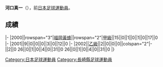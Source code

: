 {{blpunsourced|time=2013-07-17T16:15:53+00:00}}
{{Infobox football biography
|name=河口真一
|image=
|fullname=河口真一
|birth_date={{Birth date and age|1977|6|13}}
|cityofbirth=[[長崎縣|長崎縣]]
|countryofbirth=[[日本|日本]]
|position=[[後衛_(足球)|後衛]]
|currentclub=
|years=2000-2002
|clubs=[[福岡黃蜂|福岡黃蜂]]
|caps(goals)=
|nationalyears=
|nationalteam=
|nationalcaps(goals)=
}}
'''河口真一'''（{{Bd|1977年|6月13日||}}），前[[日本|日本]][[足球|足球]][[運動員|運動員]]。

==成績==
{{Football player club statistics 1|YYN}}
{{Football player club statistics 2|JPN|YYN}}
|-
|2000||rowspan="3"|[[福岡黃蜂|福岡黃蜂]]||rowspan="2"|[[日本職業足球甲級聯賽|甲級]]||15||0||1||0||1||0||17||0
|-
|2001||9||0||0||0||3||0||12||0
|-
|2002||[[日本職業足球乙級聯賽|乙級]]||2||0||0||0||colspan="2"|-||2||0
{{Football player club statistics 3|1|JPN}}26||0||1||0||4||0||31||0
{{Football player club statistics 5}}26||0||1||0||4||0||31||0
|}

{{Japan-sport-bio-stub}}
{{Soccer-player-stub}}
[[Category:日本足球運動員|Category:日本足球運動員]]
[[Category:長崎縣足球運動員|Category:長崎縣足球運動員]]